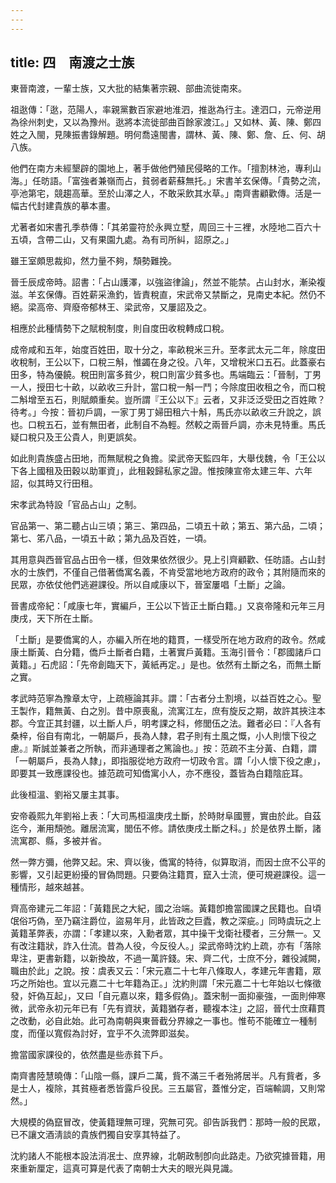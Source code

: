 ```yaml
---
---
---
```

title: 四　南渡之士族
---




東晉南渡，一輩士族，又大批的結集著宗親、部曲流徙南來。

祖逖傳：「逖，范陽人，率親黨數百家避地淮泗，推逖為行主。達泗口，元帝逆用為徐州刺史，又以為豫州。逖將本流徙部曲百餘家渡江。」又如林、黃、陳、鄭四姓之入閩，見陳振書錄解題。明何喬遠閩書，謂林、黃、陳、鄭、詹、丘、何、胡八族。

他們在南方未經墾辟的園地上，著手做他們殖民侵略的工作。「擅割林池，專利山海。」任昉語。「富強者兼嶺而占，貧弱者薪蘇無托。」宋書羊玄保傳。「貴勢之流，亭池第宅，競趨高華。至於山澤之人，不敢采飲其水草。」南齊書顧歡傳。活是一幅古代封建貴族的摹本畫。

尤著者如宋書孔季恭傳：「其弟靈符於永興立墅，周回三十三裡，水陸地二百六十五頃，含帶二山，又有果園九處。為有司所糾，詔原之。」

雖王室頗思裁抑，然力量不夠，頹勢難挽。

晉壬辰成帝時。詔書：「占山護澤，以強盜律論」，然並不能禁。占山封水，漸染複滋。羊玄保傳。百姓薪采漁釣，皆責稅直，宋武帝又禁斷之，見南史本紀。然仍不絕。梁高帝、齊廢帝郁林王、梁武帝，又屢詔及之。

相應於此種情勢下之賦稅制度，則自度田收稅轉成口稅。

成帝咸和五年，始度百姓田，取十分之，率畝稅米三升。至孝武太元二年，除度田收稅制，王公以下，口稅三斛，惟蠲在身之役。八年，又增稅米口五石。此蓋豪右田多，特為優饒。稅田則富多貧少，稅口則富少貧多也。馬端臨云：「晉制，丁男一人，授田七十畝，以畝收三升計，當口稅一斛一鬥；今除度田收租之令，而口稅二斛增至五石，則賦頗重矣。豈所謂『王公以下』云者，又非泛泛受田之百姓歟？待考。」今按：晉初戶調，一家丁男丁婦田租六十斛，馬氏亦以畝收三升說之，誤也。口稅五石，並有無田者，此制自不為輕。然較之兩晉戶調，亦未見特重。馬氏疑口稅只及王公貴人，則更誤矣。

如此則貴族盛占田地，而無賦稅之負擔。梁武帝天監四年，大舉伐魏，令「王公以下各上國租及田穀以助軍資」，此租穀歸私家之證。惟按陳宣帝太建三年、六年詔，似其時又行田租。

宋孝武為特設「官品占山」之制。

官品第一、第二聽占山三頃；第三、第四品，二頃五十畝；第五、第六品，二頃；第七、笫八品，一頃五十畝；第九品及百姓，一頃。

其用意與西晉官品占田令一樣，但效果依然很少。見上引齊顧歡、任昉語。占山封水的士族們，不僅自己借著僑寓名義，不肯受當地地方政府的政令；其附隨而來的民眾，亦依仗他們逃避課役。所以自咸康以下，晉室屢唱「土斷」之論。

晉書成帝紀：「咸康七年，實編戶，王公以下皆正土斷白籍。」又哀帝隆和元年三月庚戌，天下所在土斷。

「土斷」是要僑寓的人，亦編入所在地的籍貫，一樣受所在地方政府的政令。然咸康土斷黃、白分籍，僑戶土斷者白籍，土著實戶黃籍。玉海引晉令：「郡國諸戶口黃籍。」石虎詔：「先帝創臨天下，黃紙再定。」是也。依然有土斷之名，而無土斷之實。

孝武時范寧為豫章太守，上疏極論其非。謂：「古者分土割境，以益百姓之心。聖王製作，籍無黃、白之別。昔中原喪亂，流寓江左，庶有旋反之期，故許其挾注本郡。今宜正其封疆，以土斷人戶，明考課之科，修閭伍之法。難者必曰：『人各有桑梓，俗自有南北，一朝屬戶，長為人隸，君子則有土風之慨，小人則懷下役之慮。』斯誠並兼者之所執，而非通理者之篤論也。」按：范疏不主分黃、白籍，謂「一朝屬戶，長為人隸」，即指服從地方政府一切政令言。謂「小人懷下役之慮」，即要其一致應課役也。據范疏可知僑寓小人，亦不應役，蓋皆為白籍陰庇耳。

此後桓溫、劉裕又屢主其事。

安帝羲熙九年劉裕上表：「大司馬桓溫庚戌土斷，於時財阜國豐，實由於此。自茲迄今，漸用頹弛。離居流寓，閭伍不修。請依庚戌土斷之科。」於是依界土斷，諸流寓郡、縣，多被并省。

然一弊方彌，他弊又起。宋、齊以後，僑寓的特待，似算取消，而因士庶不公平的影響，又引起更紛擾的冒偽問題。只要偽注籍貫，竄入士流，便可規避課役。這一種情形，越來越甚。

齊高帝建元二年詔：「黃籍民之大紀，國之治端。黃籍卽擔當國課之民籍也。自頃氓俗巧偽，至乃竊注爵位，盜易年月，此皆政之巨蠹，教之深疵。」同時虞玩之上黃籍革弊表，亦謂：「孝建以來，入勳者眾，其中操干戈衛社稷者，三分無一。又有改注籍狀，詐入仕流。昔為人役，今反役人。」梁武帝時沈約上疏，亦有「落除卑注，更書新籍，以新換故，不過一萬許錢。宋、齊二代，士庶不分，雜役減闕，職由於此」之說。按：虞表又云：「宋元嘉二十七年八條取人，孝建元年書籍，眾巧之所始也。宜以元嘉二十七年籍為正。」沈約則謂「宋元嘉二十七年始以七條徵發，奸偽互起」，又曰「自元嘉以來，籍多假偽」。蓋宋制一面抑豪強，一面則伸寒微，武帝永初元年已有「先有資狀，黃籍猶存者，聽複本注」之詔，晉代士庶藉貫之改動，必自此始。此可為南朝與東晉截分界線之一事也。惟苟不能確立一種制度，而僅以寬假為討好，宜乎不久流弊即滋矣。

擔當國家課役的，依然盡是些赤貧下戶。

南齊書陸慧曉傳：「山陰一縣，課戶二萬，貲不滿三千者殆將居半。凡有貲者，多是士人，複除，其貧極者悉皆露戶役民。三五屬官，蓋惟分定，百端輸調，又則常然。」

大規模的偽竄冒改，使黃籍理無可理，究無可究。卻告訴我們：那時一般的民眾，已不讓文酒淸談的貴族們獨自安享其特益了。

沈約諸人不能根本設法消冺士、庶界線，北朝政制卽向此路走。乃欲究據晉籍，用來重新厘定，這真可算是代表了南朝士大夫的眼光與見識。